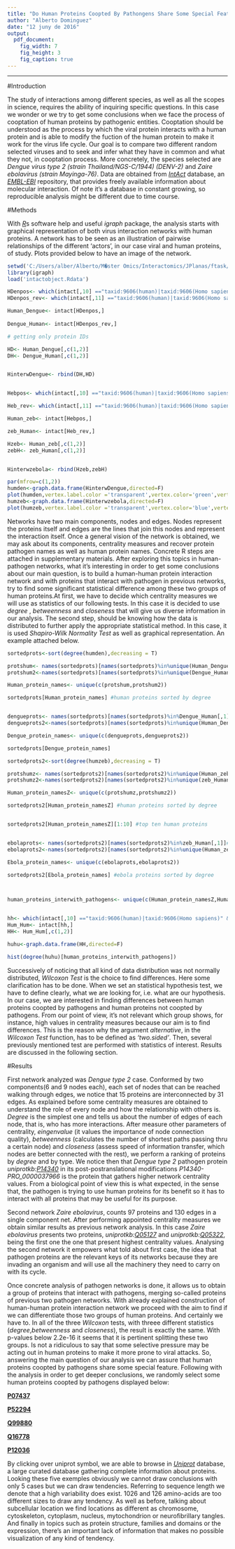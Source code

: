 ```yaml
---
title: "Do Human Proteins Coopted By Pathongens Share Some Special Feature?"
author: "Alberto Dominguez"
date: "12 juny de 2016"
output:
  pdf_document:
    fig_width: 7
    fig_height: 3
    fig_caption: true
---
```


***

#Introduction

The study of interactions among different species, as well as all the scopes in science, requires the ability of inquiring specific questions. In this case we wonder or we try to get some conclusions when we face the process of cooptation of human proteins by pathogenic entities. Cooptation should be understood as the process by which the viral protein interacts with a human protein and is able to modify the fuction of the human protein to make it work for the virus life cycle. Our goal is to compare two different random selected viruses and to seek and infer what they have in common and what they not, in cooptation process. More concretely, the species selected are *Dengue virus type 2 (strain Thailand/NGS-C/1944) (DENV-2)* and *Zaire ebolavirus (strain Mayinga-76)*. Data are obtained from [*IntAct*](http://www.ebi.ac.uk/intact/) database, an [*EMBL-EBI*](http://www.ebi.ac.uk/) repository, that provides freely available information about molecular interaction. Of note it's a database in constant growing, so reproducible analysis might be different due to time course.

#Methods

With [*R*](https://cran.r-project.org/)s software help and useful *igraph* package, the analysis starts with graphical representation of both virus interaction networks with human proteins. A network has to be seen as an illustration of pairwise relationships of the different 'actors', in our case viral and human proteins, of study. Plots provided below to have an image of the network. 

```r

setwd('C:/Users/alber/Alberto/M�ster Omics/Interactomics/JPlanas/ftask/')
library(igraph)
load('intactobject.Rdata')

HDenpos<- which(intact[,10] =="taxid:9606(human)|taxid:9606(Homo sapiens)" & intact[,11] == "taxid:11065(den2n)|taxid:11065(\"Dengue virus type 2 (strain Thailand/NGS-C/1944) (DENV-2)\")" )
HDenpos_rev<- which(intact[,11] =="taxid:9606(human)|taxid:9606(Homo sapiens)" & intact[,10] =="taxid:11065(den2n)|taxid:11065(\"Dengue virus type 2 (strain Thailand/NGS-C/1944) (DENV-2)\")" )

Human_Dengue<- intact[HDenpos,]
  
Dengue_Human<- intact[HDenpos_rev,]

# getting only protein IDs

HD<- Human_Dengue[,c(1,2)]
DH<- Dengue_Human[,c(1,2)]


HinterwDengue<- rbind(DH,HD)


Hebpos<- which(intact[,10] =="taxid:9606(human)|taxid:9606(Homo sapiens)" &intact[,11] == "taxid:128952(ebozm)|taxid:128952(\"Zaire ebolavirus (strain Mayinga-76)\")" )

Heb_rev<- which(intact[,11] =="taxid:9606(human)|taxid:9606(Homo sapiens)" &intact[,10] =="taxid:128952(ebozm)|taxid:128952(\"Zaire ebolavirus (strain Mayinga-76)\")" )

Human_zeb<- intact[Hebpos,]

zeb_Human<- intact[Heb_rev,]

Hzeb<- Human_zeb[,c(1,2)]
zebH<- zeb_Human[,c(1,2)]


Hinterwzebola<- rbind(Hzeb,zebH)

```

```r
par(mfrow=c(1,2))
humden<-graph.data.frame(HinterwDengue,directed=F)
plot(humden,vertex.label.color ='transparent',vertex.color='green',vertex.label.dist=1)
humzeb<-graph.data.frame(Hinterwzebola,directed=F)
plot(humzeb,vertex.label.color ='transparent',vertex.color='blue',vertex.label.dist=1)
```


Networks have two main components, nodes and edges. Nodes represent the proteins itself and edges are the lines that join this nodes and represent the interaction itself. Once a general vision of the network is obtained, we may ask about its components, centrality measures and recover  protein pathogen names as well as human protein names. Concrete R steps are attached in supplementary materials. After exploring this topics in human-pathogen networks, what it's interesting in order to get some conclusions about our main question, is to build a human-human protein interaction network and with proteins that interact with pathogen in previous networks, try to find some significant statistical difference among these two groups of human proteins.At first, we have to decide which centrality measures we will use as statistics of our following tests. In this case it is decided to use *degree* , *betweenness* and *closeness* that will give us diverse information in our analysis. The second step, should be knowing how the data is distributed to further apply the appropriate statistical method. In this case, it is used *Shapiro-Wilk Normality Test* as well as graphical representation. An example attached below.       

```r
sortedprots<-sort(degree(humden),decreasing = T)

protshum<- names(sortedprots)[names(sortedprots)%in%unique(Human_Dengue[,1])]
protshum2<-names(sortedprots)[names(sortedprots)%in%unique(Dengue_Human[,2])]#les que s�n humanes

Human_protein_names<- unique(c(protshum,protshum2))

sortedprots[Human_protein_names] #human proteins sorted by degree


dengueprots<- names(sortedprots)[names(sortedprots)%in%Dengue_Human[,1]]#les que s�n de patogen
dengueprots2<-names(sortedprots)[names(sortedprots)%in%unique(Human_Dengue[,2])] #patogen tb

Dengue_protein_names<- unique(c(dengueprots,dengueprots2))

sortedprots[Dengue_protein_names]

sortedprots2<-sort(degree(humzeb),decreasing = T)

protshumz<- names(sortedprots2)[names(sortedprots2)%in%unique(Human_zeb[,1])]
protshumz2<-names(sortedprots2)[names(sortedprots2)%in%unique(zeb_Human[,2])]#les que s�n humanes

Human_protein_namesZ<- unique(c(protshumz,protshumz2))

sortedprots2[Human_protein_namesZ] #human proteins sorted by degree


sortedprots2[Human_protein_namesZ][1:10] #top ten human proteins


ebolaprots<- names(sortedprots2)[names(sortedprots2)%in%zeb_Human[,1]]#les que s�n de patogen
ebolaprots2<-names(sortedprots2)[names(sortedprots2)%in%unique(Human_zeb[,2])] #patogen tb

Ebola_protein_names<- unique(c(ebolaprots,ebolaprots2))

sortedprots2[Ebola_protein_names] #ebola proteins sorted by degree



human_proteins_interwith_pathogens<- unique(c(Human_protein_namesZ,Human_protein_names))


hh<- which(intact[,10] =="taxid:9606(human)|taxid:9606(Homo sapiens)" & intact[,11] == "taxid:9606(human)|taxid:9606(Homo sapiens)" )
Hum_Hum<- intact[hh,] 
HH<- Hum_Hum[,c(1,2)]

huhu<-graph.data.frame(HH,directed=F)
```

```r

hist(degree(huhu)[human_proteins_interwith_pathogens])
```

Successively of noticing that all kind of data distribution was not normally distributed, *Wilcoxon Test* is the choice to find differences. Here some clarification has to be done. When we set an statistical hypothesis test, we have to define clearly, what we are looking for, i.e. what are our hypothesis. In our case, we are interested in finding differences between human proteins coopted by pathogens and human proteins not coopted by pathogens. From our point of view, it's not relevant which group shows, for instance, high values in centrality measures because our aim is to find differences. This is the reason why the argument *alternative*, in the *Wilcoxon Test* function, has to be defined as *'two.sided'*. Then, several previously mentioned test are performed with statistics of interest. Results are discussed in the following section.


#Results

First network analyzed was *Dengue type 2* case. Conformed by two components(6 and 9 nodes each), each set of nodes that can be reached walking through edges, we notice that 15 proteins are interconnected by 31 edges. As explained before some centrality measures are obtained to understand the role of every node and how the relationship with others is. *Degree* is the simplest one and tells us about the number of edges of each node, that is, who has more interactions. After measure other parameters of centrality, *eingenvalue* (it values the importance of node connection quality), *betweenness* (calculates the number of shortest paths passing thru a certain node) and *closeness* (assess speed of information transfer, which nodes are better connected with the rest), we perform a ranking of proteins by *degree* and by type.
We notice then that *Dengue type 2* pathogen protein *uniprotkb:*[*P14340*](http://www.uniprot.org/uniprot/P14340) in its post-postranslational modifications *P14340-PRO_0000037966* is the protein that gathers higher network centrality values. From a biological point of view this is what expected, in the sense that, the pathogen is trying to use human proteins for its benefit so it has to interact with all proteins that may be useful for its purpose.

Second network *Zaire ebolavirus*, counts 97 proteins and 130 edges in a single component net. After performing appointed centrality measures we obtain similar results as previous network analysis. In this case *Zaire ebolavirus* presents two proteins, *uniprotkb:*[*Q05127*](http://www.uniprot.org/uniprot/Q05127) and *uniprotkb:*[*Q05322*](http://www.uniprot.org/uniprot/Q05322), being the first one the one that present highest centrality values. Analysing the second network it empowers what told about first case, the idea that pathogen proteins are the relevant keys of its networks because they are invading an organism and will use all the machinery they need to carry on with its cycle. 

Once concrete analysis of pathogen networks is done, it allows us to obtain a group of proteins that interact with pathogens, merging so-called proteins of previous two pathogen networks. With already explained construction of human-human protein interaction network we proceed with the aim to find if we can differentiate those two groups of human proteins. And certainly we have to. In all of the three *Wilcoxon* tests, with threee different statistics (*degree*,*betweenness* and *closeness*), the result is exactly the same. With p-values below 2.2e-16 it seems that it is pertinent splitting these two groups. Is not a ridiculous to say that some selective pressure may be acting out in human proteins to make it more prone to viral attacks. So, answering the main question of our analysis we can assure that human proteins coopted by pathogens share some special feature. Following with the analysis in order to get deeper conclusions, we randomly select some human proteins coopted by pathogens displayed below:

[**P07437**](http://www.uniprot.org/uniprot/P07437)

[**P52294**](http://www.uniprot.org/uniprot/P52294)

[**Q99880**](http://www.uniprot.org/uniprot/Q99880)

[**Q16778**](http://www.uniprot.org/uniprot/Q16778)

[**P12036**](http://www.uniprot.org/uniprot/P12036)

By clicking over uniprot symbol, we are able to browse in [*Uniprot*](http://www.uniprot.org/) database, a large curated database gathering complete information about proteins. Looking these five exemples obviously we cannot draw conclusions with only 5 cases but we can draw tendencies. Referring to sequence length we denote that a high variability does exist. 1026 and 126 amino-acids are too different sizes to draw any tendency. As well as before, talking about subcellular location we find locations as different as chromosome, cytoskeleton, cytoplasm, nucleus, mytochondrion or neurofibrillary tangles. And finally in topics such as protein structure, families and domains or the expression, there's an important lack of information that makes no possible visualization of any kind of tendency.
